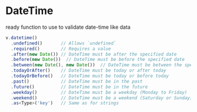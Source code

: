 # DateTime

ready function to use to validate date-time like data

```typescript
v.datetime()
  .undefined()       // Allows `undefined`
  .required()        // Requires a value
  .after(new Date()) // DateTime must be after the specified date
  .before(new Date())  // DateTime must be before the specified date
  .between(new Date(), new Date())  // DateTime must be between the specified start and end dates
  .todayOrAfter()    // DateTime must be today or after today
  .todayOrBefore()   // DateTime must be today or before today
  .past()            // DateTime must be in the past
  .future()          // DateTime must be in the future
  .weekday()         // DateTime must be a weekday (Monday to Friday)
  .weekend()         // DateTime must be a weekend (Saturday or Sunday)
  .as<Type>('key')   // Same as for strings
```
